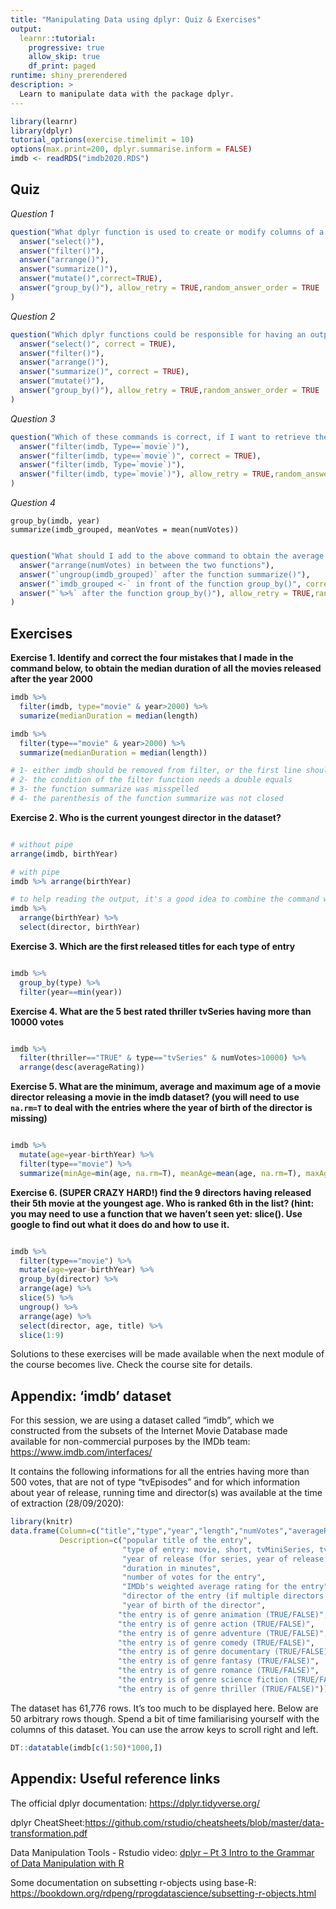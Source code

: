 ```yaml
---
title: "Manipulating Data using dplyr: Quiz & Exercises"
output: 
  learnr::tutorial:
    progressive: true
    allow_skip: true
    df_print: paged
runtime: shiny_prerendered
description: >
  Learn to manipulate data with the package dplyr.
---
```


```r
library(learnr)
library(dplyr)
tutorial_options(exercise.timelimit = 10)
options(max.print=200, dplyr.summarise.inform = FALSE)
imdb <- readRDS("imdb2020.RDS")
```



## Quiz

*Question 1*

```r
question("What dplyr function is used to create or modify columns of a dataset?",
  answer("select()"),
  answer("filter()"),
  answer("arrange()"),
  answer("summarize()"),
  answer("mutate()",correct=TRUE),
  answer("group_by()"), allow_retry = TRUE,random_answer_order = TRUE
)
```

*Question 2*

```r
question("Which dplyr functions could be responsible for having an output with fewer columns than the original dataset? (select ALL that apply)",
  answer("select()", correct = TRUE),
  answer("filter()"),
  answer("arrange()"),
  answer("summarize()", correct = TRUE),
  answer("mutate()"),
  answer("group_by()"), allow_retry = TRUE,random_answer_order = TRUE
)
```

*Question 3*

```r
question("Which of these commands is correct, if I want to retrieve the entries of type movie",
  answer("filter(imdb, Type==`movie`)"),
  answer("filter(imdb, type==`movie`)", correct = TRUE),
  answer("filter(imdb, Type=`movie`)"),
  answer("filter(imdb, type=`movie`)"), allow_retry = TRUE,random_answer_order = TRUE
)
```

*Question 4*

```
group_by(imdb, year)
summarize(imdb_grouped, meanVotes = mean(numVotes))


```

```r
question("What should I add to the above command to obtain the average number of votes by year",
  answer("arrange(numVotes) in between the two functions"),
  answer("`ungroup(imdb_grouped)` after the function summarize()"),
  answer("`imdb_grouped <-` in front of the function group_by()", correct=TRUE),
  answer("`%>%` after the function group_by()"), allow_retry = TRUE,random_answer_order = TRUE
)
```




## Exercises



**Exercise 1. Identify and correct the four mistakes that I made in the command below, to obtain the median duration of all the movies released after the year 2000**

```r
imdb %>%
  filter(imdb, type="movie" & year>2000) %>%
  sumarize(medianDuration = median(length)
```

```r
imdb %>%
  filter(type=="movie" & year>2000) %>%
  summarize(medianDuration = median(length))

# 1- either imdb should be removed from filter, or the first line should be deleted
# 2- the condition of the filter function needs a double equals
# 3- the function summarize was misspelled
# 4- the parenthesis of the function summarize was not closed
```



**Exercise 2. Who is the current youngest director in the dataset?**

```r

```

```r

# without pipe
arrange(imdb, birthYear)

# with pipe
imdb %>% arrange(birthYear)

# to help reading the output, it's a good idea to combine the command with a select():
imdb %>% 
  arrange(birthYear) %>% 
  select(director, birthYear)

```





**Exercise 3. Which are the first released titles for each type of entry**

```r

```

```r
imdb %>% 
  group_by(type) %>%
  filter(year==min(year))
```



**Exercise 4. What are the 5 best rated thriller tvSeries having more than 10000 votes**

```r

```

```r
imdb %>%
  filter(thriller=="TRUE" & type=="tvSeries" & numVotes>10000) %>%
  arrange(desc(averageRating))
```




**Exercise 5. What are the minimum, average and maximum age of a movie director releasing a movie in the imdb dataset? (you will need to use `na.rm=T` to deal with the entries where the year of birth of the director is missing)**

```r

```

```r
imdb %>%
  mutate(age=year-birthYear) %>%
  filter(type=="movie") %>%
  summarize(minAge=min(age, na.rm=T), meanAge=mean(age, na.rm=T), maxAge=max(age, na.rm=T))

```



**Exercise 6. (SUPER CRAZY HARD!) find the 9 directors having released their 5th movie at the youngest age. Who is ranked 6th in the list? (hint: you may need to use a function that we haven't seen yet: slice(). Use google to find out what it does do and how to use it.**

```r

```


```r
imdb %>%
  filter(type=="movie") %>%
  mutate(age=year-birthYear) %>%
  group_by(director) %>% 
  arrange(age) %>%
  slice(5) %>%
  ungroup() %>%
  arrange(age) %>%
  select(director, age, title) %>%
  slice(1:9)
```


Solutions to these exercises will be made available when the next module of the course becomes live. Check the course site for details.


## Appendix: 'imdb' dataset

For this session, we are using a dataset called "imdb", which we constructed from the subsets of the Internet Movie Database made available for non-commercial purposes by the IMDb team:
<a href="https://www.imdb.com/interfaces/" target="_blank">https://www.imdb.com/interfaces/</a>


It contains the following informations for all the entries having more than 500 votes, that are not of type "tvEpisodes" and for which information about year of release, running time and director(s) was available at the time of extraction (28/09/2020):  


```r
library(knitr)
data.frame(Column=c("title","type","year","length","numVotes","averageRating","director","birthYear","animation","action", "adventure", "comedy", "documentary", "fantasy", "romance", "sci_fi", "thriller"),
           Description=c("popular title of the entry",
                         "type of entry: movie, short, tvMiniSeries, tvMovie, tvSeries, tvShort, tvSpecial, video or videoGame",
                         "year of release (for series, year of release of the first episode)",
                         "duration in minutes",
                         "number of votes for the entry",
                         "IMDb's weighted average rating for the entry",
                         "director of the entry (if multiple directors, the first one was picked)",
                         "year of birth of the director",
                        "the entry is of genre animation (TRUE/FALSE)",
                        "the entry is of genre action (TRUE/FALSE)",
                        "the entry is of genre adventure (TRUE/FALSE)",
                        "the entry is of genre comedy (TRUE/FALSE)",
                        "the entry is of genre documentary (TRUE/FALSE)",
                        "the entry is of genre fantasy (TRUE/FALSE)",
                        "the entry is of genre romance (TRUE/FALSE)",
                        "the entry is of genre science fiction (TRUE/FALSE)",
                        "the entry is of genre thriller (TRUE/FALSE)")) %>% kable()

```


The dataset has 61,776 rows. It's too much to be displayed here. Below are 50 arbitrary rows though. Spend a bit of time familiarising yourself with the columns of this dataset. You can use the arrow keys to scroll right and left.

```r
DT::datatable(imdb[c(1:50)*1000,])

```

## Appendix: Useful reference links  


The official dplyr documentation: <a href="https://dplyr.tidyverse.org/" target="_blank">https://dplyr.tidyverse.org/</a> 

dplyr CheatSheet:<a href="https://github.com/rstudio/cheatsheets/blob/master/data-transformation.pdf" target="_blank">https://github.com/rstudio/cheatsheets/blob/master/data-transformation.pdf   </a>  

Data Manipulation Tools - Rstudio video:
<a href="https://www.youtube.com/watch?v=Zc_ufg4uW4U" target="_blank">dplyr -- Pt 3 Intro to the Grammar of Data Manipulation with R   </a> 

Some documentation on subsetting r-objects using base-R: <a href="https://bookdown.org/rdpeng/rprogdatascience/subsetting-r-objects.html" target="_blank">https://bookdown.org/rdpeng/rprogdatascience/subsetting-r-objects.html </a> 
